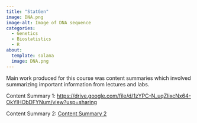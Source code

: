 ```yaml
---
title: "StatGen"
image: DNA.png
image-alt: Image of DNA sequence
categories:
  - Genetics
  - Biostatistics
  - R
about: 
  template: solana
  image: DNA.png
---
```


Main work produced for this course was content summaries which involved summarizing important information from lectures and labs.

Content Summary 1: <https://drive.google.com/file/d/1zYPC-N_uqZIixcNx64-OkYlHObDFYNum/view?usp=sharing>

Content Summary 2: [Content Summary 2](../../Rmd/Content Summary 2.Rmd)
